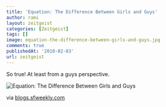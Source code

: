 ```yaml
---
title: 'Equation: The Difference Between Girls and Guys'
author: rami
layout: zeitgeist
categories: [Zeitgeist]
tags: []
image: equation-the-difference-between-girls-and-guys.jpg
comments: true
publishedAt: '2010-02-03'
url: zeitgeist
---
```


So true! At least from a guys perspective.

![Equation: The Difference Between Girls and Guys](/assets/images/content/zeitgeist/equation-the-difference-between-girls-and-guys.jpg)

via [blogs.sfweekly.com](http://blogs.sfweekly.com/thesnitch/assets_c/2010/01/equation1-thumb-500x363.jpg)
